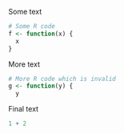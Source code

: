 Some text
```r
# Some R code
f <- function(x) {
  x
}
```
More text
```r
# More R code which is invalid
g <- function(y) {
  y
```
Final text
```r
1 + 2
```
